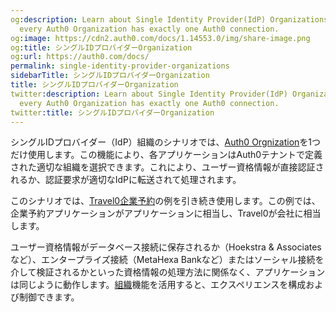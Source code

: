```yaml
---
og:description: Learn about Single Identity Provider(IdP) Organizations, in which
  every Auth0 Organization has exactly one Auth0 connection.
og:image: https://cdn2.auth0.com/docs/1.14553.0/img/share-image.png
og:title: シングルIDプロバイダーOrganization
og:url: https://auth0.com/docs/
permalink: single-identity-provider-organizations
sidebarTitle: シングルIDプロバイダーOrganization
title: シングルIDプロバイダーOrganization
twitter:description: Learn about Single Identity Provider(IdP) Organizations, in which
  every Auth0 Organization has exactly one Auth0 connection.
twitter:title: シングルIDプロバイダーOrganization
---
```


シングルIDプロバイダー（IdP）組織のシナリオでは、[Auth0 Orgnization](/organizations/organizations-overview)を1つだけ使用します。この機能により、各アプリケーションはAuth0テナントで定義された適切な組織を選択できます。これにより、ユーザー資格情報が直接認証されるか、認証要求が適切なIdPに転送されて処理されます。

このシナリオでは、[Travel0企業予約](/architecture-scenarios/multiple-organization-architecture)の例を引き続き使用します。この例では、企業予約アプリケーションがアプリケーションに相当し、Travel0が会社に相当します。



ユーザー資格情報がデータベース接続に保存されるか（Hoekstra & Associatesなど）、エンタープライズ接続（MetaHexa Bankなど）またはソーシャル接続を介して検証されるかといった資格情報の処理方法に関係なく、アプリケーションは同じように動作します。[組織](/organizations/organizations-overview)機能を活用すると、エクスペリエンスを構成および制御できます。